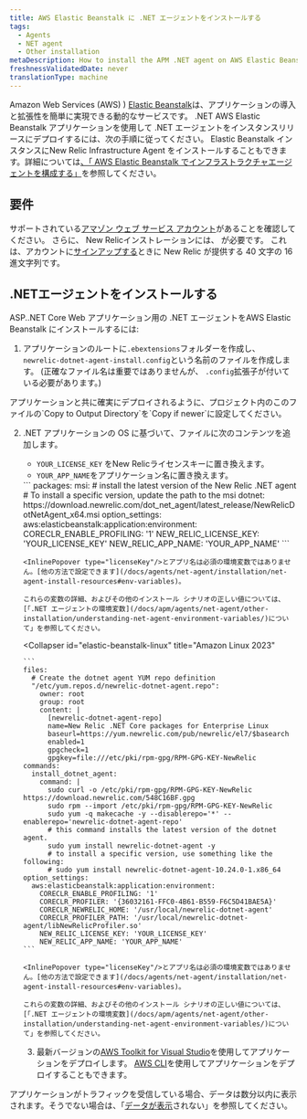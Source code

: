```yaml
---
title: AWS Elastic Beanstalk に .NET エージェントをインストールする
tags:
  - Agents
  - NET agent
  - Other installation
metaDescription: How to install the APM .NET agent on AWS Elastic Beanstalk.
freshnessValidatedDate: never
translationType: machine
---
```


Amazon Web Services (AWS) ) [Elastic Beanstalk](https://aws.amazon.com/elasticbeanstalk)は、アプリケーションの導入と拡張性を簡単に実現できる動的なサービスです。 .NET AWS Elastic Beanstalk アプリケーションを使用して .NET エージェントをインスタンスリリースにデプロイするには、次の手順に従ってください。 Elastic Beanstalk インスタンスにNew Relic Infrastructure Agent をインストールすることもできます。詳細については[、「 AWS Elastic Beanstalk でインフラストラクチャエージェントを構成する」](/docs/infrastructure/install-infrastructure-agent/config-management-tools/configure-infrastructure-agent-aws-elastic-beanstalk/)を参照してください。

## 要件

サポートされている[アマゾン ウェブ サービス アカウント](http://aws.amazon.com/elasticbeanstalk/)があることを確認してください。 さらに、 New Relicインストレーションには、<InlinePopover type="licenseKey"/> が必要です。 これは、アカウントに[サインアップする](http://newrelic.com/signup "リンクが新しいウィンドウで開きます")ときに New Relic が提供する 40 文字の 16 進文字列です。

## .NETエージェントをインストールする

ASP..NET Core Web アプリケーション用の .NET エージェントをAWS Elastic Beanstalk にインストールするには:

1. アプリケーションのルートに`.ebextensions`フォルダーを作成し、 `newrelic-dotnet-agent-install.config`という名前のファイルを作成します。 (正確なファイル名は重要ではありませんが、 `.config`拡張子が付いている必要があります。)

<Callout variant="important">
  アプリケーションと共に確実にデプロイされるように、プロジェクト内のこのファイルの`Copy to Output Directory`を`Copy if newer`に設定してください。
</Callout>

2. .NET アプリケーションの OS に基づいて、ファイルに次のコンテンツを追加します。

   * `YOUR_LICENSE_KEY` をNew Relicライセンスキーに置き換えます。
   * `YOUR_APP_NAME`をアプリケーション名に置き換えます。

   <CollapserGroup>
     <Collapser
       id="elastic-beanstalk-windows"
       title="ウィンドウズ"
     >
       ```
       packages:  
           msi:
             # install the latest version of the New Relic .NET agent
             # To install a specific version, update the path to the msi
             dotnet: https://download.newrelic.com/dot_net_agent/latest_release/NewRelicDotNetAgent_x64.msi
       option_settings:
           aws:elasticbeanstalk:application:environment:
             CORECLR_ENABLE_PROFILING: '1'
             NEW_RELIC_LICENSE_KEY: 'YOUR_LICENSE_KEY'
             NEW_RELIC_APP_NAME: 'YOUR_APP_NAME'
       ```

       <InlinePopover type="licenseKey"/>とアプリ名は必須の環境変数ではありません。[他の方法で設定できます](/docs/agents/net-agent/installation/net-agent-install-resources#env-variables)。

       これらの変数の詳細、およびその他のインストール シナリオの正しい値については、 [「.NET エージェントの環境変数](/docs/apm/agents/net-agent/other-installation/understanding-net-agent-environment-variables/)について」を参照してください。
     </Collapser>

     <Collapser
       id="elastic-beanstalk-linux"
       title="Amazon Linux 2023"
     >
       ```
       files:
         # Create the dotnet agent YUM repo definition
         "/etc/yum.repos.d/newrelic-dotnet-agent.repo":
           owner: root
           group: root
           content: |
             [newrelic-dotnet-agent-repo]
             name=New Relic .NET Core packages for Enterprise Linux
             baseurl=https://yum.newrelic.com/pub/newrelic/el7/$basearch
             enabled=1
             gpgcheck=1
             gpgkey=file:///etc/pki/rpm-gpg/RPM-GPG-KEY-NewRelic
       commands: 
         install_dotnet_agent:
           command: |
             sudo curl -o /etc/pki/rpm-gpg/RPM-GPG-KEY-NewRelic https://download.newrelic.com/548C16BF.gpg
             sudo rpm --import /etc/pki/rpm-gpg/RPM-GPG-KEY-NewRelic
             sudo yum -q makecache -y --disablerepo='*' --enablerepo='newrelic-dotnet-agent-repo'
             # this command installs the latest version of the dotnet agent.
             sudo yum install newrelic-dotnet-agent -y
             # to install a specific version, use something like the following:
             # sudo yum install newrelic-dotnet-agent-10.24.0-1.x86_64
       option_settings:
         aws:elasticbeanstalk:application:environment:
           CORECLR_ENABLE_PROFILING: '1'
           CORECLR_PROFILER: '{36032161-FFC0-4B61-B559-F6C5D41BAE5A}'
           CORECLR_NEWRELIC_HOME: '/usr/local/newrelic-dotnet-agent'
           CORECLR_PROFILER_PATH: '/usr/local/newrelic-dotnet-agent/libNewRelicProfiler.so'
           NEW_RELIC_LICENSE_KEY: 'YOUR_LICENSE_KEY'
           NEW_RELIC_APP_NAME: 'YOUR_APP_NAME'
       ```

       <InlinePopover type="licenseKey"/>とアプリ名は必須の環境変数ではありません。[他の方法で設定できます](/docs/agents/net-agent/installation/net-agent-install-resources#env-variables)。

       これらの変数の詳細、およびその他のインストール シナリオの正しい値については、 [「.NET エージェントの環境変数](/docs/apm/agents/net-agent/other-installation/understanding-net-agent-environment-variables/)について」を参照してください。
     </Collapser>
   </CollapserGroup>

   3. 最新バージョンの[AWS Toolkit for Visual Studio](https://aws.amazon.com/visualstudio/)を使用してアプリケーションをデプロイします。 [AWS CLI](https://docs.aws.amazon.com/cli/)を使用してアプリケーションをデプロイすることもできます。

アプリケーションがトラフィックを受信している場合、データは数分以内に表示されます。そうでない場合は、「[データが表示](/docs/agents/net-agent/troubleshooting/no-data-appears-net)されない」を参照してください。

<InstallFeedback/>